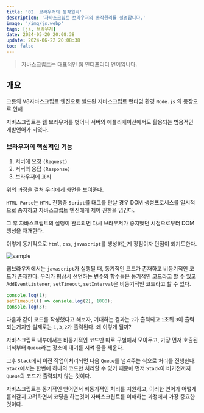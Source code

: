 ```yaml
---
title: '02. 브라우저의 동작원리'
description: '자바스크립트 브라우저의 동작원리를 설명합니다.'
image: '/img/js.webp'
tags: [js, 브라우저]
date: 2024-05-20 20:08:38
update: 2024-06-22 20:08:38
toc: false
---
```



> 자바스크립트는 대표적인 웹 인터프리터 언어입니다.

## 개요

크롬의 V8자바스크립트 엔진으로 빌드된 자바스크립트 런타임 환경 `Node.js` 의 등장으로 인해 

자바스크립트는 웹 브라우저를 벗어나 서버와 애플리케이션에서도 활용되는 범용적인 개발언어가 되었다.

### <Callout type="info">브라우저의 핵심적인 기능</Callout>

1. 서버에 요청 `(Request)`
2. 서버의 응답 `(Response)`
3. 브라우저에 표시

위의 과정을 걸쳐 우리에게 화면을 보여준다. 

`HTML Parse`는 `HTML` 진행중 `Script`를 태그를 만날 경우
DOM 생성프로세스를 일시적으로 중지하고 자바스크립트 엔진에게 제어 권한을 넘긴다. 

그 후 자바스크립트의 실행이 완료되면 다시 브라우저가 중지했던 시점으로부터 DOM생성을 재개한다.

이렇게 동기적으로 `html`, `css`, `javascript`를 생성하는게 장점이자 단점이 되기도한다.

![sample](/img/2024-05-20-17-49-22.webp)

웹브라우저에서는 `javascript`가 실행될 때, 동기적인 코드가 존재하고 비동기적인 코드가 존재한다.
우리가 평상시 선언하는 변수와 함수들은 동기적인 코드라고 할 수 있고
`AddEventListener`, `setTimeout`, `setInterval`은 비동기적인 코드라고 할 수 있다.

```js
console.log(1);
setTimeout(() => console.log(2), 1000);
console.log(3);

```

다음과 같이 코드를 작성했다고 해보자, 
기대하는 결과는 `2`가 출력되고 `1`초뒤 `3`이 출력되는거지만 
실제로는 `1,3,2`가 출력된다. 왜 이렇게 될까?

자바스크립트 내부에서는 비동기적인 코드만 따로 구별해서 모아두고, 
가장 먼저 호출된 녀석부터 `Queue`라는 장소에 대기를 시켜 줄을 세운다. 

그후 `Stack`에서 이전 작업이처리되면 다음 `Queue`를 넘겨주는 식으로 처리를 진행한다. 
`Stack`에서는 한번에 하나의 코드만 처리할 수 있기 때문에 먼저 `Stack`이 비기전까지 `Queue`의 코드가 출력되지 않는 것이다.

자바스크립트는 동기적인 언어면서 비동기적인 처리를 지원하고, 
이러한 언어가 어떻게 흘러갈지 고려하면서 코딩을 하는것이 자바스크립트를 이해하는 과정에서 가장 중요한 것이다.
